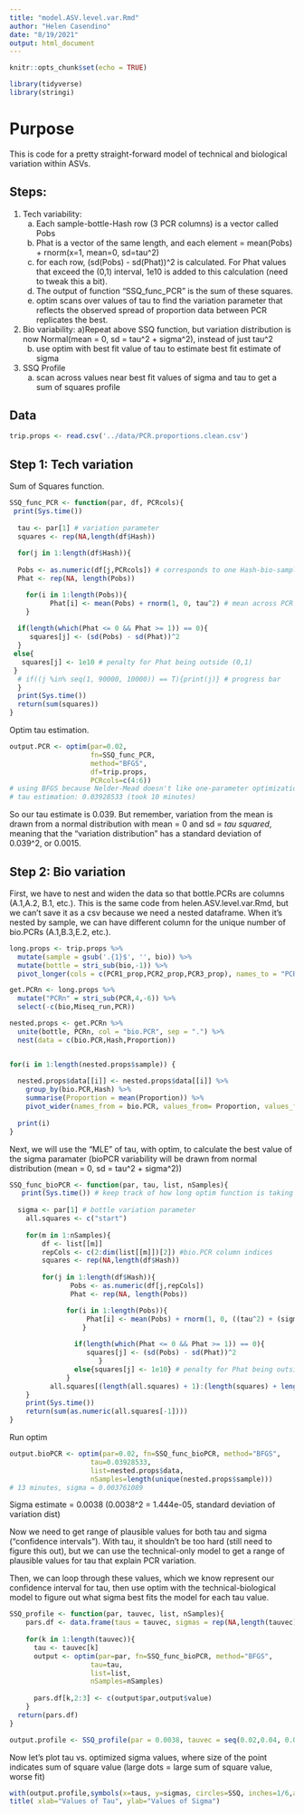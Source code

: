 ```yaml
---
title: "model.ASV.level.var.Rmd"
author: "Helen Casendino"
date: "8/19/2021"
output: html_document
---
```


```r
knitr::opts_chunk$set(echo = TRUE)
```
```r
library(tidyverse)
library(stringi)
```

# Purpose 
This is code for a pretty straight-forward model of technical and biological variation within ASVs. 

## Steps:
 1. Tech variability:
      a) Each sample-bottle-Hash row (3 PCR columns) is a vector called Pobs
      b) Phat is a vector of the same length, and each element = mean(Pobs) + rnorm(x=1, mean=0, sd=tau^2)
      c) for each row, (sd(Pobs) - sd(Phat))^2 is calculated. For Phat values that exceed the (0,1) interval, 1e10 is added to this calculation (need to tweak this a bit).
      d) The output of function "SSQ_func_PCR" is the sum of these squares.
      d) optim scans over values of tau to find the variation parameter that reflects the observed spread of proportion data between PCR replicates the best.
  
  2. Bio variability:
      a)Repeat above SSQ function, but variation distribution is now Normal(mean = 0, sd = tau^2 + sigma^2), instead of just tau^2
      b) use optim with best fit value of tau to estimate best fit estimate of sigma
  
  3. SSQ Profile
      a) scan across values near best fit values of sigma and tau to get a sum of squares profile 
 
## Data

```r
trip.props <- read.csv('../data/PCR.proportions.clean.csv')
```

## Step 1: Tech variation

Sum of Squares function.

```r
SSQ_func_PCR <- function(par, df, PCRcols){
 print(Sys.time())
  
  tau <- par[1] # variation parameter
  squares <- rep(NA,length(df$Hash))
  
  for(j in 1:length(df$Hash)){
  
  Pobs <- as.numeric(df[j,PCRcols]) # corresponds to one Hash-bio-sample combination
  Phat <- rep(NA, length(Pobs))

    for(i in 1:length(Pobs)){
          Phat[i] <- mean(Pobs) + rnorm(1, 0, tau^2) # mean across PCR replicates + variation
    }
  
  if(length(which(Phat <= 0 && Phat >= 1)) == 0){
     squares[j] <- (sd(Pobs) - sd(Phat))^2 
  }
 else{
   squares[j] <- 1e10 # penalty for Phat being outside (0,1)
 }
  # if((j %in% seq(1, 90000, 10000)) == T){print(j)} # progress bar
  }
  print(Sys.time())
  return(sum(squares))
}
```

Optim tau estimation.

```r
output.PCR <- optim(par=0.02, 
                    fn=SSQ_func_PCR, 
                    method="BFGS", 
                    df=trip.props, 
                    PCRcols=c(4:6))
# using BFGS because Nelder-Mead doesn't like one-parameter optimization
# tau estimation: 0.03928533 (took 10 minutes)
```

So our tau estimate is 0.039. But remember, variation from the mean is drawn from a normal distribution with mean = 0 and sd = *tau squared*, meaning that the "variation distribution" has a standard deviation of 0.039^2, or 0.0015. 

## Step 2: Bio variation

First, we have to nest and widen the data so that bottle.PCRs are columns (A.1,A.2, B.1, etc.). This is the same code from helen.ASV.level.var.Rmd, but we can't save it as a csv because we need a nested dataframe. When it's nested by sample, we can have different column for the unique number of bio.PCRs (A.1,B.3,E.2, etc.).

```r
long.props <- trip.props %>% 
  mutate(sample = gsub('.{1}$', '', bio)) %>% 
  mutate(bottle = stri_sub(bio,-1)) %>% 
  pivot_longer(cols = c(PCR1_prop,PCR2_prop,PCR3_prop), names_to = "PCR", values_to = "Proportion")

get.PCRn <- long.props %>% 
  mutate("PCRn" = stri_sub(PCR,4,-6)) %>% 
  select(-c(bio,Miseq_run,PCR))

nested.props <- get.PCRn %>% 
  unite(bottle, PCRn, col = "bio.PCR", sep = ".") %>% 
  nest(data = c(bio.PCR,Hash,Proportion))


for(i in 1:length(nested.props$sample)) {
  
  nested.props$data[[i]] <- nested.props$data[[i]] %>% 
    group_by(bio.PCR,Hash) %>% 
    summarise(Proportion = mean(Proportion)) %>%  
    pivot_wider(names_from = bio.PCR, values_from= Proportion, values_fill = 0) 
  
  print(i)
}
```

Next, we will use the "MLE" of tau, with optim, to calculate the best value of the sigma paramater (bioPCR variability will be drawn from normal distribution (mean = 0, sd = tau^2 + sigma^2))

```r
SSQ_func_bioPCR <- function(par, tau, list, nSamples){
   print(Sys.time()) # keep track of how long optim function is taking
  
  sigma <- par[1] # bottle variation parameter
    all.squares <- c("start")
    
    for(m in 1:nSamples){
        df <- list[[m]]
        repCols <- c(2:dim(list[[m]])[2]) #bio.PCR column indices
        squares <- rep(NA,length(df$Hash))
        
        for(j in 1:length(df$Hash)){
               Pobs <- as.numeric(df[j,repCols])
               Phat <- rep(NA, length(Pobs))

              for(i in 1:length(Pobs)){
                   Phat[i] <- mean(Pobs) + rnorm(1, 0, ((tau^2) + (sigma^2)) )
                  }
  
                if(length(which(Phat <= 0 && Phat >= 1)) == 0){
                   squares[j] <- (sd(Pobs) - sd(Phat))^2 
                      }
                else{squares[j] <- 1e10} # penalty for Phat being outside (0,1)
              }
          all.squares[(length(all.squares) + 1):(length(squares) + length(all.squares))] <- squares # populates all.squares with square values of each hash across bottle+PCR in each sample 
    }
    print(Sys.time()) 
    return(sum(as.numeric(all.squares[-1])))
}
```

Run optim

```r
output.bioPCR <- optim(par=0.02, fn=SSQ_func_bioPCR, method="BFGS",
                    tau=0.03928533,
                    list=nested.props$data, 
                    nSamples=length(unique(nested.props$sample)))
# 13 minutes, sigma = 0.003761089 
```
Sigma estimate = 0.0038 (0.0038^2 = 1.444e-05, standard deviation of variation dist)

Now we need to get range of plausible values for both tau and sigma ("confidence intervals"). With tau, it shouldn't be too hard (still need to figure this out), but we can use the technical-only model to get a range of plausible values for tau that explain PCR variation. 

Then, we can loop through these values, which we know represent our confidence interval for tau, then use optim with the technical-biological model to figure out what sigma best fits the model for each tau value. 

```r
SSQ_profile <- function(par, tauvec, list, nSamples){
    pars.df <- data.frame(taus = tauvec, sigmas = rep(NA,length(tauvec)), SSQ=rep(NA,length(tauvec)) )
  
    for(k in 1:length(tauvec)){
      tau <- tauvec[k]
      output <- optim(par=par, fn=SSQ_func_bioPCR, method="BFGS",
                    tau=tau,
                    list=list, 
                    nSamples=nSamples)
      
      pars.df[k,2:3] <- c(output$par,output$value)
    }
  return(pars.df)
}
```

```r
output.profile <- SSQ_profile(par = 0.0038, tauvec = seq(0.02,0.04, 0.01), list=nested.props$data, nSamples=length(unique(nested.props$sample))) # don't know what tauvec should be yet
```

Now let's plot tau vs. optimized sigma values, where size of the point indicates sum of square value (large dots = large sum of square value, worse fit)

```r
with(output.profile,symbols(x=taus, y=sigmas, circles=SSQ, inches=1/6,ann=F, bg="tan3", fg=NULL))
title( xlab="Values of Tau", ylab="Values of Sigma")
```

